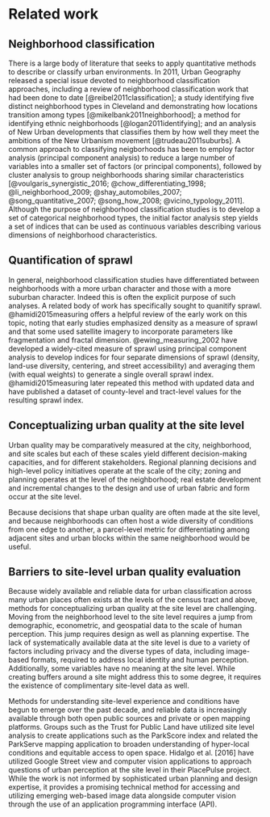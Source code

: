 # Related work

## Neighborhood classification

There is a large body of literature that seeks to apply quantitative methods to 
describe or classify urban environments. In 2011, Urban Geography released a 
special issue devoted to neighborhood classification approaches, including a 
review of neighborhood classification work that had been done to date [@reibel2011classification];
a study identifying five distinct neighborhood types in Cleveland and 
demonstrating how locations transition among types [@mikelbank2011neighborhood];
a method for identifying ethnic neighborhoods [@logan2011identifying]; and an
analysis of New Urban developments that classifies them by how well they meet the 
ambitions of the New Urbanism movement [@trudeau2011suburbs]. A common approach to 
classifying neigborhoods has been to employ factor analysis (principal
component analysis) to reduce a large number
of variables into a smaller set of factors (or principal components), followed by
cluster analysis to group neighborhoods sharing similar characteristics [@voulgaris_synergistic_2016; @chow_differentiating_1998; @li_neighborhood_2009; @shay_automobiles_2007; @song_quantitative_2007; @song_how_2008; @vicino_typology_2011]. 
Although the purpose of neighborhood classification studies is to develop a set 
of categorical neighborhood types, the initial factor analysis step yields a set 
of indices that can be used as continuous variables describing various dimensions 
of neighborhood characteristics.

## Quantification of sprawl

In general, neighborhood classification studies have differentiated between 
neighborhoods with a more urban character and those with a more suburban 
character. Indeed this is often the explicit purpose of such analyses. A 
related body of work has specifically sought to quanitify sprawl. @hamidi2015measuring
offers a helpful review of the early work on this topic, noting that early studies
emphasized density as a measure of sprawl and that some used satellite imagery 
to incorporate parameters like fragmentation and fractal dimension. @ewing_measuring_2002
have developed a widely-cited measure of sprawl using principal component analysis
to develop indices for four separate dimensions of sprawl (density, land-use diversity, 
centering, and street accessibility) and averaging them (with equal weights) to generate
a single overall sprawl index. @hamidi2015measuring later repeated this method with 
updated data and have published a dataset of county-level and tract-level values
for the resulting sprawl index. 

## Conceptualizing urban quality at the site level

Urban quality may be comparatively measured at the city, neighborhood, and site scales but each of these scales yield different decision-making capacities, and for different stakeholders. Regional planning decisions and high-level policy initiatives operate at the scale of the city; zoning and planning operates at the level of the neighborhood; real estate development and incremental changes to the design and use of urban fabric and form occur at the site level.

Because decisions that shape urban quality are often made at the site level, and because neighborhoods can often host a wide diversity of conditions from one edge to another, a parcel-level metric for differentiating among adjacent sites and urban blocks within the same neighborhood would be useful. 


## Barriers to site-level urban quality evaluation

Because widely available and reliable data for urban classification across many urban places often exists at the levels of the census tract and above, methods for conceptualizing urban quality at the site level are challenging. Moving from the neighborhood level to the site level requires a jump from demographic, econometric, and geospatial data to the scale of human perception. This jump requires design as well as planning expertise. The lack of systematically available data at the site level is due to a variety of factors including privacy and the diverse types of data, including image-based formats, required to address local identity and human perception. Additionally, some variables have no meaning at the site level. While creating buffers around a site might address this to some degree, it requires the existence of complimentary site-level data as well.

Methods for understanding site-level experience and conditions have begun to emerge over the past decade, and reliable data is increasingly available through both open public sources and private or open mapping platforms.   Groups such as the Trust for Public Land have utilized site level analysis to create applications such as the ParkScore index and related the ParkServe mapping application to broaden understanding of hyper-local conditions and equitable access to open space. Hidalgo et al. [2016] have utilized Google Street view and computer vision applications to approach questions of urban perception at the site level in their PlacePulse project. While the work is not informed by sophisticated urban planning and design expertise, it provides a promising technical method for accessing and utilizing emerging web-based image data alongside computer vision through the use of an application programming interface (API).


